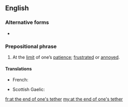 ==English==

===Alternative forms===
* {{l|en|at the end of one's rope}}

===Prepositional phrase===
{{en-prep phrase|[[at]] [[the]] [[end]] [[of]] [[one]][['s|’s]] [[tether]]}}

# {{lb|en|idiomatic}} At the [[limit]] of one’s [[patience]]; [[frustrated]] or [[annoyed]].

====Translations====
{{trans-top|At the limit of one’s patience}}
* French: {{t+|fr|au bout du rouleau}}
{{trans-mid}}
* Scottish Gaelic: {{t+|gd|aig an dùbhlan le}}
{{trans-bottom}}

[[fr:at the end of one's tether]]
[[my:at the end of one's tether]]